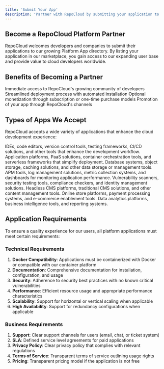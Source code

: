 ```yaml
---
title: 'Submit Your App'
description: 'Partner with RepoCloud by submitting your application to our Platform App directory'
---
```


## Become a RepoCloud Platform Partner

RepoCloud welcomes developers and companies to submit their applications to our growing Platform App directory. By listing your application in our marketplace, you gain access to our expanding user base and provide value to cloud developers worldwide.

## Benefits of Becoming a Partner

<CardGroup cols={2}>
  <Card title="Built-in User Base" icon="users">
    Immediate access to RepoCloud's growing community of developers
  </Card>
  <Card title="Simplified Distribution" icon="box">
    Streamlined deployment process with automated installation
  </Card>
  <Card title="Revenue Opportunities" icon="money-bill-wave">
    Optional monetization through subscription or one-time purchase models
  </Card>
  <Card title="Marketing Support" icon="bullhorn">
    Promotion of your app through RepoCloud's channels
  </Card>
</CardGroup>

## Types of Apps We Accept

RepoCloud accepts a wide variety of applications that enhance the cloud development experience:

<AccordionGroup>
  <Accordion title="Development Tools">
    IDEs, code editors, version control tools, testing frameworks, CI/CD solutions, and other tools that enhance the development workflow.
  </Accordion>
  <Accordion title="Deployment Platforms">
    Application platforms, PaaS solutions, container orchestration tools, and serverless frameworks that simplify deployment.
  </Accordion>
  <Accordion title="Databases & Storage">
    Database systems, object storage, caching solutions, and other data storage or management tools.
  </Accordion>
  <Accordion title="Monitoring & Observability">
    APM tools, log management solutions, metric collection systems, and dashboards for monitoring application performance.
  </Accordion>
  <Accordion title="Security Tools">
    Vulnerability scanners, security testing tools, compliance checkers, and identity management solutions.
  </Accordion>
  <Accordion title="Content Management Systems">
    Headless CMS platforms, traditional CMS solutions, and other content management tools.
  </Accordion>
  <Accordion title="E-commerce Platforms">
    Online store platforms, payment processing systems, and e-commerce enablement tools.
  </Accordion>
  <Accordion title="Analytics Solutions">
    Data analytics platforms, business intelligence tools, and reporting systems.
  </Accordion>
</AccordionGroup>

## Application Requirements

To ensure a quality experience for our users, all platform applications must meet certain requirements:

### Technical Requirements

1. **Docker Compatibility**: Applications must be containerized with Docker or compatible with our container platform
2. **Documentation**: Comprehensive documentation for installation, configuration, and usage
3. **Security**: Adherence to security best practices with no known critical vulnerabilities
4. **Performance**: Efficient resource usage and appropriate performance characteristics
5. **Scalability**: Support for horizontal or vertical scaling when applicable
6. **High Availability**: Support for redundancy configurations when applicable

### Business Requirements

1. **Support**: Clear support channels for users (email, chat, or ticket system)
2. **SLA**: Defined service level agreements for paid applications
3. **Privacy Policy**: Clear privacy policy that complies with relevant regulations
4. **Terms of Service**: Transparent terms of service outlining usage rights
5. **Pricing**: Transparent pricing model if the application is not free 